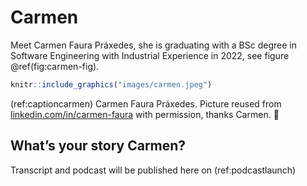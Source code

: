 # Carmen {#carmen}

Meet Carmen Faura Práxedes, she is graduating with a BSc degree in Software Engineering with Industrial Experience in 2022, see figure \@ref(fig:carmen-fig).

```r
knitr::include_graphics("images/carmen.jpeg")
```
(ref:captioncarmen) Carmen Faura Práxedes. Picture reused from [linkedin.com/in/carmen-faura](https://www.linkedin.com/in/carmen-faura/) with permission, thanks Carmen. 🙏

## What's your story Carmen? {#carmen-story}

Transcript and podcast will be published here on (ref:podcastlaunch)
